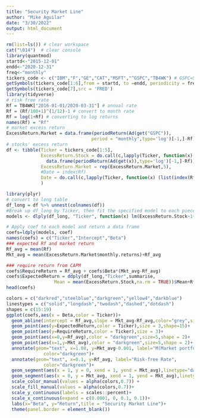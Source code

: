 ```yaml
---
title: "Security Market Line"
author: "Mike Aguilar"
date: "3/30/2022"
output: html_document
---
```



<!-- ### Security Market Line -->
```r
rm(list=ls()) # clear workspace
cat("\014")  # clear console
library(quantmod)
startd<-"2015-12-01"
endd<-"2020-12-31"
freq<-"monthly"
tickers_code <- c("IBM","F","GE","CAT","MSFT","^GSPC","TB4WK") # GSPC=SP500; TB4WK=1mt Treasury Yield
getSymbols(tickers_code[1:6],from = startd, to =endd, periodicity = freq, src = 'yahoo')
getSymbols(tickers_code[7],src = 'FRED')
library(tidyverse)
# risk free rate
Rf = TB4WK["2016-01-01/2020-03-31"] # annual rate
Rf = (Rf/100+1)^(1/12)-1 # convert to month rate
Rf = log(1+Rf) # converting to log returns
names(Rf) = "Rf"
# market excess return
ExcessReturn.Market = data.frame(periodReturn(Ad(get("GSPC")),
                                period = "monthly",type='log')[-1,]-Rf)
# stocks' excess return
df <- tibble(Ticker = tickers_code[1:5],
             ExcessReturn.Stock = do.call(c,lapply(Ticker, function(x) 
               data.frame(periodReturn(Ad(get(x)),type='log')[-1,]-Rf))),
             ExcessReturn.Market = rep(ExcessReturn.Market,5),
             #Date = index(Rf)
             Date = do.call(c,lapply(Ticker, function(x) (list(index(Rf)))))
             )

library(plyr)
# convert to long table
df_long = df %>% unnest(colnames(df))
#Break up df_long by Ticker, then fit the specified model to each piece and return a list
models <- dlply(df_long, "Ticker", function(x) lm(ExcessReturn.Stock~1+ExcessReturn.Market, data = x))

# Apply coef to each model and return a data frame
coefs=ldply(models, coef)
names(coefs) = c("Ticker","Intercept","Beta")
### expected Rf and market return
Rf_avg = mean(Rf)
Mkt_avg = mean(ExcessReturn.Market$monthly.returns)+Rf_avg

### require return from CAPM
coefs$RequireReturn = Rf_avg + coefs$Beta*(Mkt_avg-Rf_avg)
coefs$ExpectedReturn = ddply(df_long,"Ticker",summarise,
                  Mean = mean(ExcessReturn.Stock,na.rm = TRUE))$Mean+Rf_avg
head(coefs)

colors = c("darkred","steelblue","darkgreen","yellow4","darkblue")
linestypes = c("solid","longdash","twodash","dashed","dotdash")
shapes = c(15:19)
ggplot(coefs,aes(x = Beta,color = Ticker))+
  geom_abline(intercept = Rf_avg,slope = Mkt_avg-Rf_avg,color="grey",size = 2, alpha =0.6)+
  geom_point(aes(y=ExpectedReturn,color = Ticker),size = 3,shape=15)+
  geom_point(aes(y=RequireReturn,color = Ticker),size = 3)+
  geom_point(aes(x=0,y=Rf_avg),color = "darkgreen",size=5,shape = 2)+
  geom_point(aes(x=1,y=Mkt_avg),color = "darkgreen",size=5,shape = 2)+
  annotate(geom="text", x=1.08, y=Mkt_avg-0.001, label="M(Market portfolio)",
              color="darkgreen")+
  annotate(geom="text", x=0.1, y=Rf_avg, label="Risk-free Rate",
              color="darkgreen")+
  geom_segment(aes(x = 1, y = 0, xend = 1, yend = Mkt_avg),linetype="dashed")+
  geom_segment(aes(x = 0, y = Mkt_avg, xend = 1, yend = Mkt_avg),linetype="dashed")+
  scale_color_manual(values = alpha(colors,0.7)) +
  scale_fill_manual(values = alpha(colors,0.7))+
  scale_y_continuous(labels = scales::percent)+
  scale_x_continuous(expand = c(0.0001, 0, 0.1, 0.1))+
  labs(x="Beta", y="Return",title = "Security Market Line")+
  theme(panel.border = element_blank())
```